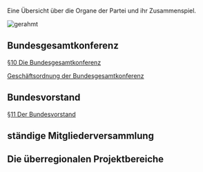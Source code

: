 Eine Übersicht über die Organe der Partei und ihr Zusammenspiel.

[[Datei:Organigram-KUEKeN-Bund.png|gerahmt]]
<br clear=all>





== Bundesgesamtkonferenz ==

[[Satzung#.C2.A7_10_Die_Bundesgesamtkonferenz| §10 Die Bundesgesamtkonferenz]]


[[Go_Bundesgesamtkonferenz| Geschäftsordnung der Bundesgesamtkonferenz]]

== Bundesvorstand ==

[[Satzung#.C2.A7_11_Der_Bundesvorstand| §11 Der Bundesvorstand]]

== ständige Mitgliederversammlung ==


== Die überregionalen Projektbereiche ==